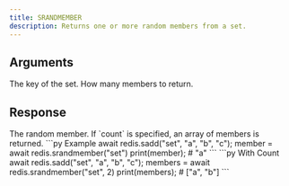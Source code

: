 ```yaml
---
title: SRANDMEMBER
description: Returns one or more random members from a set.
---
```


## Arguments

<ParamField body="key" type="string" required>
  The key of the set.
</ParamField>

<ParamField body="count" type="number" default={1}>
  How many members to return.
</ParamField>


## Response

<ResponseField type="TMember | TMember[]" required>
  The random member.
  If `count` is specified, an array of members is returned.
</ResponseField>

<RequestExample>
```py Example 
await redis.sadd("set", "a", "b", "c"); 
member = await redis.srandmember("set")
print(member); # "a"
```
```py With Count 
await redis.sadd("set", "a", "b", "c"); 
members = await redis.srandmember("set", 2)
print(members); # ["a", "b"]
```

</RequestExample>
